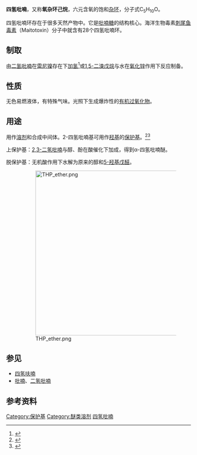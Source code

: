 {{Chembox
|   ImageFile = Tetrahydropyran 2D stereo.svg
| ImageSize = 300px
|   ImageName = 四氢吡喃的化学结构
|   ImageFile1 = Oxane-3D-vdW.png
| ImageSize1 = 100px 
|   ImageName1 = 四氢吡喃的空间填充模型
|   IUPACName = oxane
|   OtherNames = 四氢吡喃 (tetrahydropyran)<br />氧杂环己烷 (oxacyclohexane)
|   Abbreviations = THP
| Section1 = {{Chembox Identifiers
| CASNo = 142-68-7
| CASNo_Ref = {{cascite|correct|CAS}}
|    SMILES  =  C1CCCCO1

|   PubChem = 8894
| InChI = 1/C5H10O/c1-2-4-6-5-3-1/h1-5H2
| InChIKey = DHXVGJBLRPWPCS-UHFFFAOYAV
| StdInChI_Ref = {{stdinchicite|correct|chemspider}}
| StdInChI = 1S/C5H10O/c1-2-4-6-5-3-1/h1-5H2
| StdInChIKey_Ref = {{stdinchicite|correct|chemspider}}
| StdInChIKey = DHXVGJBLRPWPCS-UHFFFAOYSA-N
|   DrugBank_Ref = {{drugbankcite|correct|drugbank}}
| DrugBank = DB02412
| UNII_Ref = {{fdacite|correct|FDA}}
| UNII = V06I3ILG6B
| ChEBI_Ref = {{ebicite|correct|EBI}}
| ChEBI = 46941
| KEGG_Ref = {{keggcite|correct|kegg}}
| KEGG = C15345
| ChemSpiderID_Ref = {{chemspidercite|correct|chemspider}}
| ChemSpiderID = 8554
}}
| Section2 = {{Chembox Properties
|   Formula = C<sub>5</sub>H<sub>10</sub>O
|   MolarMass = 86.13 
|   Density = 0.880 g/cm<sup>3</sup>
|   MeltingPt = −45 °C (228 K)
|   BoilingPtC = 88
|   Solubility = 可溶于水（80.2g/L，20℃）
  }}
|Section3= {{Chembox Hazards
|  MainHazards=
|  EUHazardSymbol = {{Chembox EUHazardSymbol|F|Xn}}
|  FlashPt=
|  Autoignition=
|  RPhrases = {{R11}}, {{R36/37/38}}
|  SPhrases = {{S9}}, {{S16}}, {{S26}}, {{S33}}, {{S36}}
  }}
}}

'''四氢吡喃'''，又称'''氧杂环己烷'''，六元含氧的饱和[[杂环|杂环]]，分子式C<sub>5</sub>H<sub>10</sub>O。

四氢吡喃环存在于很多天然产物中。它是[[吡喃糖|吡喃糖]]的结构核心。海洋生物毒素[[刺尾鱼毒素|刺尾鱼毒素]]（Maitotoxin）分子中就含有28个四氢吡喃环。

==制取==
由[[二氢吡喃|二氢吡喃]]在[[雷尼镍|雷尼镍]]存在下[[加氢|加氢]]<ref>{{OrgSynth | title = Tetrahydropyran | author = D. W. Andrus; John R. Johnson | collvol = 3 | collvolpages = 794 | year = 1955 | prep = cv3p0794}}</ref>或[[1,5-二溴戊烷|1,5-二溴戊烷]]与水在[[氧化锌|氧化锌]]作用下反应制备。

==性质==
无色易燃液体，有特殊气味。光照下生成爆炸性的[[有机过氧化物|有机过氧化物]]。

==用途==
用作[[溶剂|溶剂]]和合成中间体。2-四氢吡喃基可用作[[羟基|羟基]]的[[保护基|保护基]]。<ref>{{OrgSynth | title = Methyl 4-Hydroxy-2-butynoate | author = R. A. Earl  L. B. Townsend | collvol = 7 | collvolpages = 334 | year = 1990 | prep = cv7p0334}}</ref><ref>{{OrgSynth | title =<nowiki>Diethyl [(2-Tetrahydropyranyloxy)methyl]phosphonate</nowiki> | author = Arthur F. Kluge | collvol = 7 | collvolpages = 160 | year = 1990 | prep = cv7p0160}}</ref>

上保护基：[[2,3-二氢吡喃|2,3-二氢吡喃]]与醇、酚在酸催化下加成，得到α-四氢吡喃醚。

脱保护基：无机酸作用下水解为原来的醇和[[5-羟基戊醛|5-羟基戊醛]]。

:[[Image:THP_ether.png|450px]]

==参见==
* [[四氢呋喃|四氢呋喃]]
* [[吡喃|吡喃]]、[[二氢吡喃|二氢吡喃]]

==参考资料==
{{reflist}}

{{醚}}

{{Authority control}}
[[Category:保护基|Category:保护基]]
[[Category:醚类溶剂|Category:醚类溶剂]]
[[Category:四氢吡喃|]]